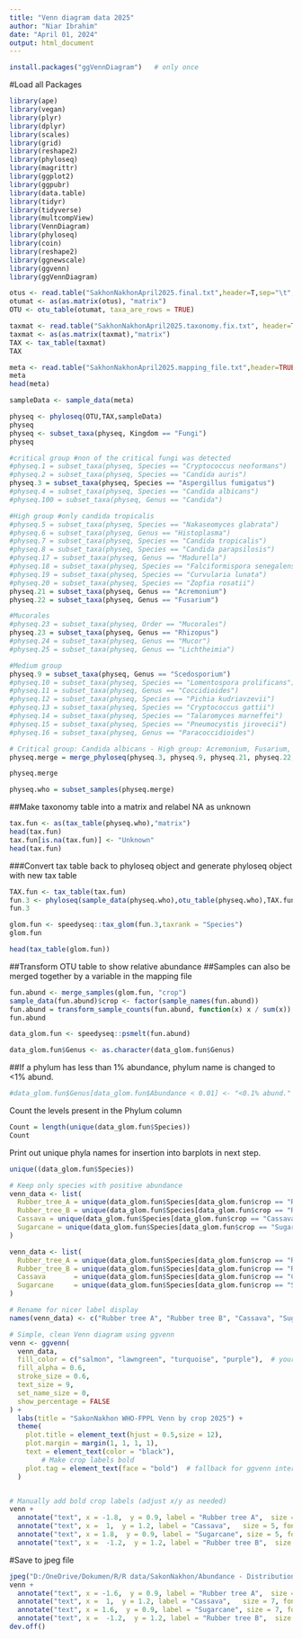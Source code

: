 ---
title: "Venn diagram data 2025"
author: "Niar Ibrahim"
date: "April 01, 2024"
output: html_document
---

```{r}
install.packages("ggVennDiagram")   # only once
```


#Load all Packages
```{r}
library(ape)
library(vegan)
library(plyr)
library(dplyr)
library(scales)
library(grid)
library(reshape2)
library(phyloseq)
library(magrittr)
library(ggplot2)
library(ggpubr)
library(data.table)
library(tidyr)
library(tidyverse)
library(multcompView)
library(VennDiagram)
library(phyloseq)
library(coin)
library(reshape2)
library(ggnewscale)
library(ggvenn)
library(ggVennDiagram)
```

```{r}
otus <- read.table("SakhonNakhonApril2025.final.txt",header=T,sep="\t",row.names=1)
otumat <- as(as.matrix(otus), "matrix")
OTU <- otu_table(otumat, taxa_are_rows = TRUE)
```


```{r}
taxmat <- read.table("SakhonNakhonApril2025.taxonomy.fix.txt", header=T,sep="\t",row.names=1)
taxmat <- as(as.matrix(taxmat),"matrix")
TAX <- tax_table(taxmat)
TAX
```

```{r}
meta <- read.table("SakhonNakhonApril2025.mapping_file.txt",header=TRUE,row.names=1,sep="\t",stringsAsFactors=FALSE)
meta
head(meta)
```

```{r}
sampleData <- sample_data(meta)
```


```{r}
physeq <- phyloseq(OTU,TAX,sampleData)
physeq
physeq <- subset_taxa(physeq, Kingdom == "Fungi")
physeq
```




```{r }
#critical group #non of the critical fungi was detected
#physeq.1 = subset_taxa(physeq, Species == "Cryptococcus neoformans")
#physeq.2 = subset_taxa(physeq, Species == "Candida auris")
physeq.3 = subset_taxa(physeq, Species == "Aspergillus fumigatus")
#physeq.4 = subset_taxa(physeq, Species == "Candida albicans")
#physeq.100 = subset_taxa(physeq, Genus == "Candida")

#High group #only candida tropicalis
#physeq.5 = subset_taxa(physeq, Species == "Nakaseomyces glabrata")
#physeq.6 = subset_taxa(physeq, Genus == "Histoplasma")
#physeq.7 = subset_taxa(physeq, Species == "Candida tropicalis")
#physeq.8 = subset_taxa(physeq, Species == "Candida parapsilosis")
#physeq.17 = subset_taxa(physeq, Genus == "Madurella")
#physeq.18 = subset_taxa(physeq, Species == "Falciformispora senegalensis")
#physeq.19 = subset_taxa(physeq, Species == "Curvularia lunata")
#physeq.20 = subset_taxa(physeq, Species == "Zopfia rosatii")
physeq.21 = subset_taxa(physeq, Genus == "Acremonium")
physeq.22 = subset_taxa(physeq, Genus == "Fusarium")

#Mucorales
#physeq.23 = subset_taxa(physeq, Order == "Mucorales")
physeq.23 = subset_taxa(physeq, Genus == "Rhizopus")
#physeq.24 = subset_taxa(physeq, Genus == "Mucor")
#physeq.25 = subset_taxa(physeq, Genus == "Lichtheimia")

#Medium group
physeq.9 = subset_taxa(physeq, Genus == "Scedosporium")
#physeq.10 = subset_taxa(physeq, Species == "Lomentospora prolificans")
#physeq.11 = subset_taxa(physeq, Genus == "Coccidioides")
#physeq.12 = subset_taxa(physeq, Species == "Pichia kudriavzevii")
#physeq.13 = subset_taxa(physeq, Species == "Cryptococcus gattii")
#physeq.14 = subset_taxa(physeq, Species == "Talaromyces marneffei")
#physeq.15 = subset_taxa(physeq, Species == "Pneumocystis jirovecii")
#physeq.16 = subset_taxa(physeq, Genus == "Paracoccidioides")
```

```{r }
# Critical group: Candida albicans - High group: Acremonium, Fusarium, Mucorales - Medium group: Scedosporium, Pichia kudriavzevii
physeq.merge = merge_phyloseq(physeq.3, physeq.9, physeq.21, physeq.22, physeq.23)

physeq.merge
```


```{r}
physeq.who = subset_samples(physeq.merge)
```


##Make taxonomy table into a matrix and relabel NA as unknown
```{r}
tax.fun <- as(tax_table(physeq.who),"matrix")
head(tax.fun)
tax.fun[is.na(tax.fun)] <- "Unknown"
head(tax.fun)
```

###Convert tax table back to phyloseq object and generate phyloseq object with new tax table
```{r}
TAX.fun <- tax_table(tax.fun)
fun.3 <- phyloseq(sample_data(physeq.who),otu_table(physeq.who),TAX.fun)
fun.3
```


```{r}
glom.fun <- speedyseq::tax_glom(fun.3,taxrank = "Species")
glom.fun
```

```{r}
head(tax_table(glom.fun))
```

##Transform OTU table to show relative abundance
##Samples can also be merged together by a variable in the mapping file

```{r}

fun.abund <- merge_samples(glom.fun, "crop")
sample_data(fun.abund)$crop <- factor(sample_names(fun.abund))
fun.abund = transform_sample_counts(fun.abund, function(x) x / sum(x))
fun.abund

```


```{r}
data_glom.fun <- speedyseq::psmelt(fun.abund)
```


```{r}
data_glom.fun$Genus <- as.character(data_glom.fun$Genus)
```

##If a phylum has less than 1% abundance, phylum name is changed to <1% abund.

```{r}
#data_glom.fun$Genus[data_glom.fun$Abundance < 0.01] <- "<0.1% abund."
```

Count the levels present in the Phylum column

```{r}
Count = length(unique(data_glom.fun$Species))
Count
```

Print out unique phyla names for insertion into barplots in next step.

```{r}
unique((data_glom.fun$Species))
```

```{r}
# Keep only species with positive abundance
venn_data <- list(
  Rubber_tree_A = unique(data_glom.fun$Species[data_glom.fun$crop == "Rubber_tree_A" & data_glom.fun$Abundance > 0]),
  Rubber_tree_B = unique(data_glom.fun$Species[data_glom.fun$crop == "Rubber_tree_B" & data_glom.fun$Abundance > 0]),
  Cassava = unique(data_glom.fun$Species[data_glom.fun$crop == "Cassava" & data_glom.fun$Abundance > 0]),
  Sugarcane = unique(data_glom.fun$Species[data_glom.fun$crop == "Sugarcane" & data_glom.fun$Abundance > 0])
)
```

```{r}
venn_data <- list(
  Rubber_tree_A = unique(data_glom.fun$Species[data_glom.fun$crop == "Rubber_tree_A" & data_glom.fun$Abundance > 0]),
  Rubber_tree_B = unique(data_glom.fun$Species[data_glom.fun$crop == "Rubber_tree_B" & data_glom.fun$Abundance > 0]),
  Cassava       = unique(data_glom.fun$Species[data_glom.fun$crop == "Cassava"       & data_glom.fun$Abundance > 0]),
  Sugarcane     = unique(data_glom.fun$Species[data_glom.fun$crop == "Sugarcane"     & data_glom.fun$Abundance > 0])
)
```


```{r}
# Rename for nicer label display
names(venn_data) <- c("Rubber tree A", "Rubber tree B", "Cassava", "Sugarcane")
```


```{r}
# Simple, clean Venn diagram using ggvenn
venn <- ggvenn(
  venn_data,
  fill_color = c("salmon", "lawngreen", "turquoise", "purple"),  # your colors
  fill_alpha = 0.6,
  stroke_size = 0.6,
  text_size = 9,
  set_name_size = 0,
  show_percentage = FALSE
) +
  labs(title = "SakonNakhon WHO-FPPL Venn by crop 2025") +
  theme(
    plot.title = element_text(hjust = 0.5,size = 12),
    plot.margin = margin(1, 1, 1, 1),
    text = element_text(color = "black"),
        # Make crop labels bold
    plot.tag = element_text(face = "bold")  # fallback for ggvenn internal label layer
  )


# Manually add bold crop labels (adjust x/y as needed)
venn + 
  annotate("text", x = -1.8,  y = 0.9, label = "Rubber tree A",  size = 5, fontface = "bold", color = "salmon4") +
  annotate("text", x =  1,  y = 1.2, label = "Cassava",   size = 5, fontface = "bold", color = "turquoise4") +
  annotate("text", x = 1.8,  y = 0.9, label = "Sugarcane", size = 5, fontface = "bold", color = "purple4") +
  annotate("text", x =  -1.2,  y = 1.2, label = "Rubber tree B",  size = 5, fontface = "bold", color = "green4")
```


#Save to jpeg file
```{r}
jpeg("D:/OneDrive/Dokumen/R/R data/SakonNakhon/Abundance - Distribution/VennGenusWHO2025.jpeg",units = "in", width = 14, height = 8, res = 1000 )
venn + 
  annotate("text", x = -1.6,  y = 0.9, label = "Rubber tree A",  size = 7, fontface = "bold", color = "salmon4") +
  annotate("text", x =  1,  y = 1.2, label = "Cassava",   size = 7, fontface = "bold", color = "turquoise4") +
  annotate("text", x = 1.6,  y = 0.9, label = "Sugarcane", size = 7, fontface = "bold", color = "purple4") +
  annotate("text", x =  -1.2,  y = 1.2, label = "Rubber tree B",  size = 7, fontface = "bold", color = "green4")
dev.off()
```







